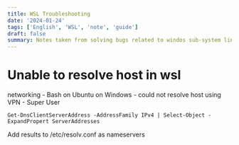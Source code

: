 ```yaml
---
title: WSL Troubleshooting
date: '2024-01-24'
tags: ['English', 'WSL', 'note', 'guide']
draft: false
summary: Notes taken from solving bugs related to windos sub-system linux
---
```


# Unable to resolve host in wsl 

networking - Bash on Ubuntu on Windows - could not resolve host using VPN - Super User 

``` 
Get-DnsClientServerAddress -AddressFamily IPv4 | Select-Object -ExpandPropert ServerAddresses 
``` 

Add results to /etc/resolv.conf as nameservers 
